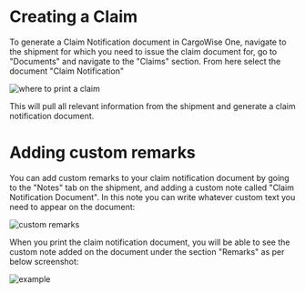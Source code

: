 # Creating a Claim

To generate a Claim Notification document in CargoWise One, navigate to the shipment for which you need to issue the claim document for, go to "Documents" and navigate to the "Claims" section. From here select the document "Claim Notification"

![where to print a claim](image.png)

This will pull all relevant information from the shipment and generate a claim notification document.

# Adding custom remarks

You can add custom remarks to your claim notification document by going to the "Notes" tab on the shipment, and adding a custom note called "Claim Notification Document". In this note you can write whatever custom text you need to appear on the document:

![custom remarks](image-3.png)

When you print the claim notification document, you will be able to see the custom note added on the document under the section "Remarks" as per below screenshot:

![example](image-4.png)